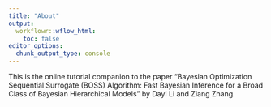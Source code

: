 ```yaml
---
title: "About"
output:
  workflowr::wflow_html:
    toc: false
editor_options:
  chunk_output_type: console
---
```


This is the online tutorial companion to the paper “Bayesian Optimization Sequential Surrogate (BOSS) Algorithm: Fast Bayesian Inference for a Broad Class of Bayesian Hierarchical Models” by Dayi Li and Ziang Zhang.
